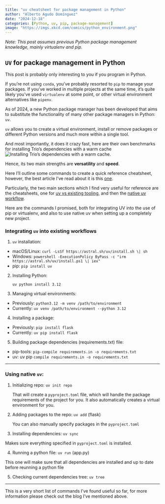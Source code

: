 ```yaml
---
title: "uv cheatsheet for package management in Python"
author: "Alberto Agudo Domínguez"
date: "2024-12-18"
categories: [Python, uv, pip, package-management]
image: "https://imgs.xkcd.com/comics/python_environment.png"
---
```


*Note: This post assumes previous Python package management knowledge, mainly* *virtualenv and pip.*

## `UV` for package management in Python

This post is probably only interesting to you if you program in Python.

If you're not using `conda`, you've probably resorted to `pip` to manage your packages. If you've worked in multiple projects at the same time, it's quite likely you've used `virtualenv` at some point, or other virtual environment alternatives like `pipenv`.

As of 2024, a new Python package manager has been developed that aims to substitute the functionality of many other package managers in Python: `uv`.

`uv` allows you to create a virtual environment, install or remove packages or different Python versions and much more within a single tool. 

And most importantly, it does it crazy fast, here are their own benchmarks for installing Trio's dependencies with a warm cache ![Installing Trio's dependencies with a warm cache](image.png){fig-align="center"}.

Hence, its two main strengths are **versatility** and **speed**.

Here I'll outline some commands to create a quick reference cheatsheet, however, the best article I've read about it is this [one](https://www.saaspegasus.com/guides/uv-deep-dive/).

Particularly, the two main sections which I find very useful for reference are the cheatsheets, one for [uv vs existing tooling](https://www.saaspegasus.com/guides/uv-deep-dive/#cheatsheet-uv-versus-existing-tooling), and then the [native uv workflow](https://www.saaspegasus.com/guides/uv-deep-dive/#cheatsheet-common-operations-in-uvs-workflows).

Here are the commands I promised, both for integrating UV into the use of pip or virtualenv, and also to use native uv when setting up a completely new project.

### Integrating `uv` into existing workflows 

1)  `uv` installation:

-   macOS/Linux: `curl -LsSf https://astral.sh/uv/install.sh \| sh`
-   Windows: `powershell -ExecutionPolicy ByPass -c "irm https://astral.sh/uv/install.ps1 \| iex"`
-   pip: `pip install uv`

2)  Installing Python:

    `uv python install 3.12`

3)  Managing virtual environments:

- Previously: `python3.12 -m venv /path/to/environment`
- Currently: `uv venv /path/to/environment --python 3.12`

4)  Installing a package:

- Previously: `pip install flask` 
- Currently: `uv pip install flask`

5)  Building package dependencies (requirements.txt) file:

- pip-tools: `pip-compile requirements.in -o requirements.txt` 
- uv: uv pip `compile requirements.in -o requirements.txt`

------------------------------------------------------------------------

### Using native `uv`:

1) Initializing repo: `uv init repo`

    That will create a `pyproject.toml` file, which will handle the package requirements of the project for you. 
    It also automatically creates a virtual environment for you.

2) Adding packages to the repo: `uv add` (flask) 

    You can also manually specify packages in the `pyproject.toml`

3) Installing dependencies: `uv sync`

Makes sure everything specified in `pyproject.toml` is installed.


4) Running a python file: `uv run` (app.py)

This one will make sure that all dependencies are installed and up to date before reunning a python file

5) Checking current dependencies tree: `uv tree`


---

This is a very short list of commands I've found useful so far, for more information please check out the blog I've mentioned above.
